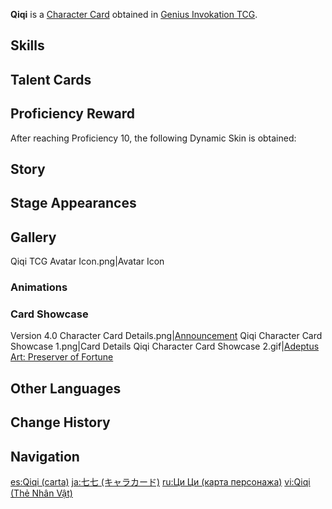 {{About|the [[Character Card]]|the [[Playable Character]]|Qiqi}}
{{Genius Invokation TCG Infobox
|title       = Qiqi
|id          = 001108
|features    = Qiqi;Golden Finch
|image       = Qiqi Character Card.png
|type        = Character Card
|health      = 10
|element     = Cryo
|faction     = Liyue
|weapon      = Sword
|source1     = Achieve victory in [[Genius Invokation TCG/Stage/Qiqi/Friendly Fracas|Friendly Fracas (Qiqi)]]
}}
'''Qiqi''' is a [[Character Card]] obtained in [[Genius Invokation TCG]].

==Skills==
{{Genius Invokation TCG Skills Table}}

==Talent Cards==
{{Genius Invokation TCG Talent Cards Table}}

==Proficiency Reward==
After reaching Proficiency 10, the following Dynamic Skin is obtained:<br>{{TCG Card|Rite of Resurrection|1|golden=1|caption=1}}

==Story==
{{Description|Circulating endlessly, life goes on.|title="Icy Resurrection" Qiqi}}

==Stage Appearances==
{{Genius Invokation TCG Stage Appearances}}

==Gallery==
<gallery>
Qiqi TCG Avatar Icon.png|Avatar Icon
</gallery>

===Animations===
{{Preview
|size     = 200px
|file1    = Qiqi Dynamic Skin
|caption  = Dynamic Skin Idle Animation
}}

===Card Showcase===
<gallery>
Version 4.0 Character Card Details.png|[https://www.hoyolab.com/article/20812432 Announcement]
Qiqi Character Card Showcase 1.png|Card Details
Qiqi Character Card Showcase 2.gif|[[Adeptus Art: Preserver of Fortune (Character Card Skill)|Adeptus Art: Preserver of Fortune]]
</gallery>

==Other Languages==
{{Other Languages|Transclude=Qiqi}}

==Change History==
{{Change History|4.0}}

==Navigation==
{{Genius Invokation TCG Navbox|Character Card Obtainable}}

[[es:Qiqi (carta)]]
[[ja:七七 (キャラカード)]]
[[ru:Ци Ци (карта персонажа)]]
[[vi:Qiqi (Thẻ Nhân Vật)]]